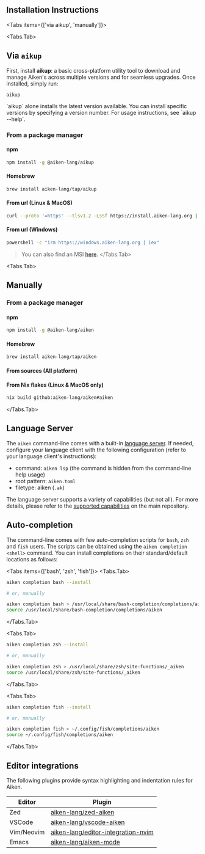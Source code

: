 
## Installation Instructions

<Tabs items={['via aikup', 'manually']}>

<Tabs.Tab>
## Via `aikup`

First, install **aikup**: a basic cross-platform utility tool to download and
manage Aiken's across multiple versions and for seamless upgrades. Once
installed, simply run:

```
aikup
```

<Callout type="info">
  `aikup` alone installs the latest version available. You can install specific
  versions by specifying a version number. For usage instructions, see `aikup
  --help`.
</Callout>

### From a package manager

#### npm

```sh
npm install -g @aiken-lang/aikup
```

#### Homebrew

```sh
brew install aiken-lang/tap/aikup
```

#### From url (Linux & MacOS)

```sh
curl --proto '=https' --tlsv1.2 -LsSf https://install.aiken-lang.org | sh
```

#### From url (Windows)

```sh
powershell -c "irm https://windows.aiken-lang.org | iex"
```

> You can also find an MSI [here](https://github.com/aiken-lang/aikup/releases/latest).
</Tabs.Tab>

<Tabs.Tab>
## Manually

### From a package manager

#### npm

```sh
npm install -g @aiken-lang/aiken
```

#### Homebrew

```sh
brew install aiken-lang/tap/aiken
```

#### From sources (All platform)

<InstallationInstructions />

#### From Nix flakes (Linux & MacOS only)

```sh
nix build github:aiken-lang/aiken#aiken
```
</Tabs.Tab>
</Tabs>

## Language Server

The `aiken` command-line comes with a built-in [language server](https://microsoft.github.io/language-server-protocol/). If needed, configure your language client with the following configuration (refer to your language client's instructions):

- command: `aiken lsp` (the command is hidden from the command-line help usage)
- root pattern: `aiken.toml`
- filetype: aiken (`.ak`)

The language server supports a variety of capabilities (but not all). For more details, please refer to the [supported capabilities](https://github.com/aiken-lang/aiken/tree/main/crates/aiken-lsp#supported-capabilities) on the main repository.

## Auto-completion

The command-line comes with few auto-completion scripts for `bash`, `zsh` and `fish` users. The scripts can be obtained using the `aiken completion <shell>` command. You can install completions on their standard/default locations as follows:

<Tabs items={['bash', 'zsh', 'fish']}>
<Tabs.Tab>
```sh
aiken completion bash --install

# or, manually

aiken completion bash > /usr/local/share/bash-completion/completions/aiken
source /usr/local/share/bash-completion/completions/aiken

```
</Tabs.Tab>

<Tabs.Tab>
```sh
aiken completion zsh --install

# or, manually

aiken completion zsh > /usr/local/share/zsh/site-functions/_aiken
source /usr/local/share/zsh/site-functions/_aiken
```
</Tabs.Tab>

<Tabs.Tab>
```sh
aiken completion fish --install

# or, manually

aiken completion fish > ~/.config/fish/completions/aiken
source ~/.config/fish/completions/aiken
```
</Tabs.Tab>
</Tabs>

## Editor integrations

The following plugins provide syntax highlighting and indentation rules for Aiken.

| Editor     | Plugin                                                                                          |
| ---------- | ----------------------------------------------------------------------------------------------- |
| Zed        | [aiken-lang/zed-aiken](https://github.com/aiken-lang/zed-aiken)                                 |
| VSCode     | [aiken-lang/vscode-aiken](https://github.com/aiken-lang/vscode-aiken)                           |
| Vim/Neovim | [aiken-lang/editor-integration-nvim](https://github.com/aiken-lang/editor-integration-nvim)     |
| Emacs      | [aiken-lang/aiken-mode](https://github.com/aiken-lang/aiken-mode)                               |
